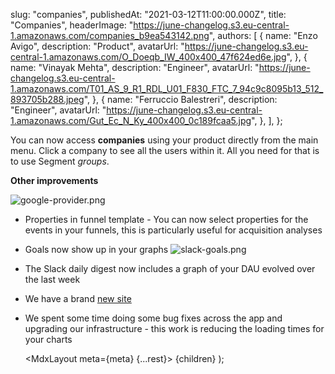 
  slug: "companies",
  publishedAt: "2021-03-12T11:00:00.000Z",
  title: "Companies",
  headerImage: "https://june-changelog.s3.eu-central-1.amazonaws.com/companies_b9ea543142.png",
  authors: [
    {
      name: "Enzo Avigo",
      description: "Product",
      avatarUrl:
        "https://june-changelog.s3.eu-central-1.amazonaws.com/O_Doeqb_IW_400x400_47f624ed6e.jpg",
    },
    {
      name: "Vinayak Mehta",
      description: "Engineer",
      avatarUrl:
        "https://june-changelog.s3.eu-central-1.amazonaws.com/T01_AS_9_R1_RDL_U01_F830_FTC_7_94c9c8095b13_512_893705b288.jpeg",
    },
    {
      name: "Ferruccio Balestreri",
      description: "Engineer",
      avatarUrl:
        "https://june-changelog.s3.eu-central-1.amazonaws.com/Gut_Ec_N_Ky_400x400_0c189fcaa5.jpg",
    },
  ],
};

You can now access **companies** using your product directly from the main menu. Click a company to see all the users within it. All you need for that is to use Segment _groups_.

**Other improvements**

![google-provider.png](https://june-changelog.s3.eu-central-1.amazonaws.com/google_provider_2c8f46d8cd.png)

- Properties in funnel template - You can now select properties for the events in your funnels, this is particularly useful for acquisition analyses
- Goals now show up in your graphs
  ![slack-goals.png](https://june-changelog.s3.eu-central-1.amazonaws.com/slack_goals_c689653224.png)
- The Slack daily digest now includes a graph of your DAU evolved over the last week
- We have a brand [new site](https://june.so/)
- We spent some time doing some bug fixes across the app and upgrading our infrastructure - this work is reducing the loading times for your charts

  <MdxLayout meta={meta} {...rest}>
    {children}
  </MdxLayout>
);
